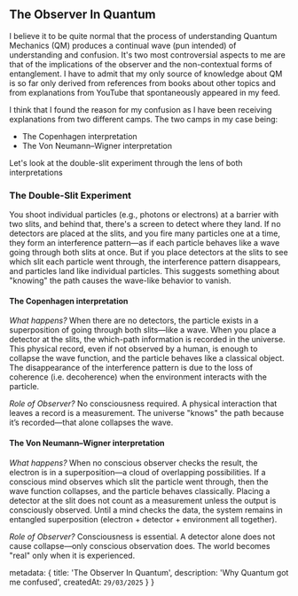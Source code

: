 ## The Observer In Quantum

I believe it to be quite normal that the process of understanding Quantum Mechanics (QM) 
produces a continual wave (pun intended) of understanding and confusion. 
It's two most controversial aspects to me are that of the implications of the observer 
and the non-contextual forms of entanglement. I have to admit that my only source of
knowledge about QM is so far only derived from references from books about other topics
and from explanations from YouTube that spontaneously appeared in my feed. 

I think that I found the reason for my confusion as I have been receiving explanations from 
two different camps. The two camps in my case being:

- The Copenhagen interpretation 
- The Von Neumann–Wigner interpretation

Let's look at the double-slit experiment through the lens of both interpretations

### The Double-Slit Experiment 
You shoot individual particles (e.g., photons or electrons) at a barrier with two slits,
and behind that, there's a screen to detect where they land. If no detectors are placed at 
the slits, and you fire many particles one at a time, they form an interference pattern—as 
if each particle behaves like a wave going through both slits at once.
But if you place detectors at the slits to see which slit each particle went through, 
the interference pattern disappears, and particles land like individual particles.
This suggests something about "knowing" the path causes the wave-like behavior to vanish.

#### The Copenhagen interpretation 

*What happens?*
When there are no detectors, the particle exists in a superposition of going through 
both slits—like a wave. When you place a detector at the slits, the which-path information 
is recorded in the universe. This physical record, even if not observed by a human, is 
enough to collapse the wave function, and the particle behaves like a classical object.
The disappearance of the interference pattern is due to the loss of coherence (i.e. decoherence) 
when the environment interacts with the particle.

*Role of Observer?*
No consciousness required.
A physical interaction that leaves a record is a measurement.
The universe "knows" the path because it’s recorded—that alone collapses the wave.

#### The Von Neumann–Wigner interpretation

*What happens?*
When no conscious observer checks the result, the electron is in a superposition—a 
cloud of overlapping possibilities. If a conscious mind observes which slit the particle 
went through, then the wave function collapses, and the particle behaves classically.
Placing a detector at the slit does not count as a measurement unless the output is consciously observed.
Until a mind checks the data, the system remains in entangled superposition
(electron + detector + environment all together).

*Role of Observer?*
Consciousness is essential.
A detector alone does not cause collapse—only conscious observation does.
The world becomes "real" only when it is experienced.

  metadata: {
    title: 'The Observer In Quantum',
    description: 'Why Quantum got me confused',
    createdAt: `29/03/2025`
  }
}
